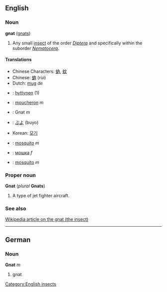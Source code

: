 ==English==
===Noun===
'''gnat''' ([[gnats]])

#Any small [[insect]] of the order ''[[Diptera]]'' and specifically within the suborder ''[[Nematocera]]''.

====Translations====
*Chinese Characters: [[蚋]], [[蚊]]
*Chinese: [[蚋]] (rùi)
*Dutch: [[mug#Dutch|mug]] ''de''
*{{fi}}: [[hyttynen]] (1)
*{{fr}}: [[moucheron]] ''m''
*{{de}}: Gnat ''m''
*{{ja}}: [[ぶよ]] (buyo)
*Korean: [[모기]]
*{{pt}}: [[mosquito]] ''m''
*{{ru}}: [[мошка]] ''f''
*{{es}}: [[mosquito]] ''m''

===Proper noun===
'''Gnat''' (''plural'' '''Gnats''')

#A type of jet fighter aircraft.

===See also===
[[w:Gnat|Wikipedia article on the gnat (the insect)]]

----
==German==
===Noun===
'''Gnat''' ''m''

# gnat

[[Category:English insects]]